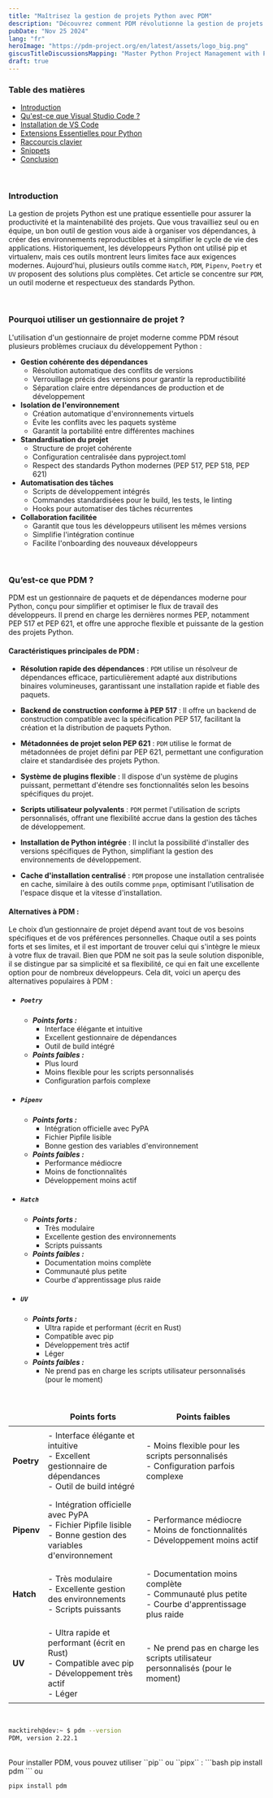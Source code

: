 ```yaml
---
title: "Maîtrisez la gestion de projets Python avec PDM"
description: "Découvrez comment PDM révolutionne la gestion de projets Python avec ses fonctionnalités puissantes et flexibles, et apprenez à l'utiliser efficacement pour vos projets."
pubDate: "Nov 25 2024"
lang: "fr"
heroImage: "https://pdm-project.org/en/latest/assets/logo_big.png"
giscusTitleDiscussionsMapping: "Master Python Project Management with PDM"
draft: true
---
```


### Table des matières

- [Introduction](#introduction)
- [Qu'est-ce que Visual Studio Code ?](#quest-ce-que-visual-studio-code)
- [Installation de VS Code](#installation-de-vs-code)
- [Extensions Essentielles pour Python](#extensions-essentielles-pour-python)
- [Raccourcis clavier](#raccourcis-clavier)
- [Snippets](#snippets)
- [Conclusion](#conclusion)

<br />

### Introduction

La gestion de projets Python est une pratique essentielle pour assurer la productivité et la maintenabilité des projets. Que vous travailliez seul ou en équipe, un bon outil de gestion vous aide à organiser vos dépendances, à créer des environnements reproductibles et à simplifier le cycle de vie des applications. Historiquement, les développeurs Python ont utilisé pip et virtualenv, mais ces outils montrent leurs limites face aux exigences modernes. Aujourd'hui, plusieurs outils comme ``Hatch``, ``PDM``, ``Pipenv``, ``Poetry`` et ``UV`` proposent des solutions plus complètes. Cet article se concentre sur ``PDM``, un outil moderne et respectueux des standards Python.

<br />

### Pourquoi utiliser un gestionnaire de projet ?

L'utilisation d'un gestionnaire de projet moderne comme PDM résout plusieurs problèmes cruciaux du développement Python :

- **Gestion cohérente des dépendances**
  - Résolution automatique des conflits de versions
  - Verrouillage précis des versions pour garantir la reproductibilité
  - Séparation claire entre dépendances de production et de développement
- **Isolation de l'environnement**
  - Création automatique d'environnements virtuels
  - Évite les conflits avec les paquets système
  - Garantit la portabilité entre différentes machines
- **Standardisation du projet**
  - Structure de projet cohérente
  - Configuration centralisée dans pyproject.toml
  - Respect des standards Python modernes (PEP 517, PEP 518, PEP 621)
- **Automatisation des tâches**
  - Scripts de développement intégrés
  - Commandes standardisées pour le build, les tests, le linting
  - Hooks pour automatiser des tâches récurrentes
- **Collaboration facilitée**
  - Garantit que tous les développeurs utilisent les mêmes versions
  - Simplifie l'intégration continue
  - Facilite l'onboarding des nouveaux développeurs

<br />

### Qu’est-ce que PDM ?

PDM est un gestionnaire de paquets et de dépendances moderne pour Python, conçu pour simplifier et optimiser le flux de travail des développeurs. Il prend en charge les dernières normes PEP, notamment PEP 517 et PEP 621, et offre une approche flexible et puissante de la gestion des projets Python.

#### Caractéristiques principales de PDM :

- **Résolution rapide des dépendances** : ``PDM`` utilise un résolveur de dépendances efficace, particulièrement adapté aux distributions binaires volumineuses, garantissant une installation rapide et fiable des paquets. 

- **Backend de construction conforme à PEP 517** : Il offre un backend de construction compatible avec la spécification PEP 517, facilitant la création et la distribution de paquets Python. 

- **Métadonnées de projet selon PEP 621** : ``PDM`` utilise le format de métadonnées de projet défini par PEP 621, permettant une configuration claire et standardisée des projets Python. 

- **Système de plugins flexible** : Il dispose d'un système de plugins puissant, permettant d'étendre ses fonctionnalités selon les besoins spécifiques du projet. 

- **Scripts utilisateur polyvalents** : ``PDM`` permet l'utilisation de scripts personnalisés, offrant une flexibilité accrue dans la gestion des tâches de développement. 

- **Installation de Python intégrée** : Il inclut la possibilité d'installer des versions spécifiques de Python, simplifiant la gestion des environnements de développement. 

- **Cache d'installation centralisé** : ``PDM`` propose une installation centralisée en cache, similaire à des outils comme ``pnpm``, optimisant l'utilisation de l'espace disque et la vitesse d'installation.

#### Alternatives à PDM :

Le choix d’un gestionnaire de projet dépend avant tout de vos besoins spécifiques et de vos préférences personnelles. Chaque outil a ses points forts et ses limites, et il est important de trouver celui qui s'intègre le mieux à votre flux de travail. Bien que PDM ne soit pas la seule solution disponible, il se distingue par sa simplicité et sa flexibilité, ce qui en fait une excellente option pour de nombreux développeurs. Cela dit, voici un aperçu des alternatives populaires à PDM :

- ##### **``Poetry``**
  - ***Points forts :***
    - Interface élégante et intuitive
    - Excellent gestionnaire de dépendances
    - Outil de build intégré
  - ***Points faibles :***
    - Plus lourd
    - Moins flexible pour les scripts personnalisés
    - Configuration parfois complexe

- ##### **``Pipenv``**
  - ***Points forts :***
    - Intégration officielle avec PyPA
    - Fichier Pipfile lisible
    - Bonne gestion des variables d'environnement
  - ***Points faibles :***
    - Performance médiocre
    - Moins de fonctionnalités
    - Développement moins actif

- ##### **``Hatch``**
  - ***Points forts :***
    - Très modulaire
    - Excellente gestion des environnements
    - Scripts puissants
  - ***Points faibles :***
    - Documentation moins complète
    - Communauté plus petite
    - Courbe d'apprentissage plus raide

- ##### **``UV``**
  - ***Points forts :***
    - Ultra rapide et performant (écrit en Rust)
    - Compatible avec pip
    - Développement très actif
    - Léger
  - ***Points faibles :***
    - Ne prend pas en charge les scripts utilisateur personnalisés (pour le moment)

<br />

<table style="border: 1px solid rgba(var(--color-text), 1); border-collapse: collapse; width: 100%;">
  <thead>
    <tr style="border: 1px solid rgba(var(--color-text), 1);">
      <th style="border: 1px solid rgba(var(--color-text), 1); padding: 8px;"></th>
      <th style="border: 1px solid rgba(var(--color-text), 1); padding: 8px;">Points forts</th>
      <th style="border: 1px solid rgba(var(--color-text), 1); padding: 8px;">Points faibles</th>
    </tr>
  </thead>
  <tbody>
    <tr style="border: 1px solid rgba(var(--color-text), 1);">
      <td style="border: 1px solid rgba(var(--color-text), 1); padding: 8px;"><strong>Poetry</strong></td>
      <td style="border: 1px solid rgba(var(--color-text), 1); padding: 8px;">
        - Interface élégante et intuitive <br />
        - Excellent gestionnaire de dépendances <br />
        - Outil de build intégré
      </td>
      <td style="border: 1px solid rgba(var(--color-text), 1); padding: 8px;">
        - Moins flexible pour les scripts personnalisés <br />
        - Configuration parfois complexe
      </td>
    </tr>
    <tr style="border: 1px solid rgba(var(--color-text), 1);">
      <td style="border: 1px solid rgba(var(--color-text), 1); padding: 8px;"><strong>Pipenv</strong></td>
      <td style="border: 1px solid rgba(var(--color-text), 1); padding: 8px;">
        - Intégration officielle avec PyPA <br />
        - Fichier Pipfile lisible <br />
        - Bonne gestion des variables d'environnement
      </td>
      <td style="border: 1px solid rgba(var(--color-text), 1); padding: 8px;">
        - Performance médiocre <br />
        - Moins de fonctionnalités <br />
        - Développement moins actif
      </td>
    </tr>
    <tr style="border: 1px solid rgba(var(--color-text), 1);">
      <td style="border: 1px solid rgba(var(--color-text), 1); padding: 8px;"><strong>Hatch</strong></td>
      <td style="border: 1px solid rgba(var(--color-text), 1); padding: 8px;">
        - Très modulaire <br />
        - Excellente gestion des environnements <br />
        - Scripts puissants
      </td>
      <td style="border: 1px solid rgba(var(--color-text), 1); padding: 8px;">
        - Documentation moins complète <br />
        - Communauté plus petite <br />
        - Courbe d'apprentissage plus raide
      </td>
    </tr>
    <tr style="border: 1px solid rgba(var(--color-text), 1);">
      <td style="border: 1px solid rgba(var(--color-text), 1); padding: 8px;"><strong>UV</strong></td>
      <td style="border: 1px solid rgba(var(--color-text), 1); padding: 8px;">
        - Ultra rapide et performant (écrit en Rust) <br />
        - Compatible avec pip <br />
        - Développement très actif <br />
        - Léger
      </td>
      <td style="border: 1px solid rgba(var(--color-text), 1); padding: 8px;">
        - Ne prend pas en charge les scripts utilisateur personnalisés (pour le moment)
      </td>
    </tr>
  </tbody>
</table>

<br />

```bash frame="terminal" title="Terminal"
macktireh@dev:~ $ pdm --version
PDM, version 2.22.1
```

<br />


<Note>
  Pour installer PDM, vous pouvez utiliser ``pip`` ou ``pipx`` :
  ```bash
  pip install pdm
  ```
  ou

  ```bash
  pipx install pdm
  ```
</Note>
